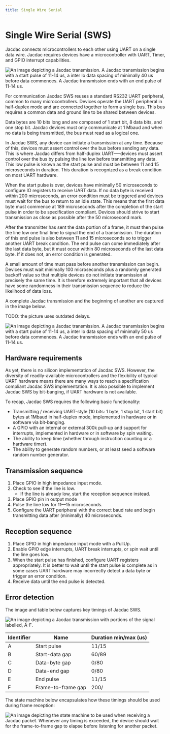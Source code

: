 ```yaml
---
title: Single Wire Serial
---
```


# Single Wire Serial (SWS)

Jacdac connects microcontrollers to each other using UART on a single data wire. 
Jacdac requires devices have a microcontroller with UART, Timer, and GPIO interrupt capabilities.

![An image depicting a Jacdac transmission. A Jacdac transmission begins with a start pulse of 11-14 us, a inter lo data spacing of minimally 40 us before data commences. A Jacdac transmission ends with an end pulse of 11-14 us.](../../images/jacdac-activity.png)

For communication Jacdac SWS reuses a standard RS232 UART peripheral, 
common to many microcontrollers. Devices operate the UART peripheral in half-duplex mode 
and are connected together to form a single bus. 
This bus requires a common data and ground line to be shared between devices.

<!-- Like with standard UART, a logical one is represented as 3.3V and a logical 0 as 0V.  -->

Data bytes are 10 bits long and are composed of 1 start bit, 8 data bits, and one stop bit. 
Jacdac devices must only communicate at 1 Mbaud and when no data is being transmitted, 
the bus must read as a logical one.

In Jacdac SWS, any device can initiate a transmission at any time.
Because of this, devices must assert control over the bus before sending any data. 
This is where Jacdac differs from half-duplex UART–––devices must assert control over the bus 
by pulsing the line low before transmitting any data. This low pulse is known as the start pulse 
and must be between 11 and 15 microseconds in duration. This duration is recognized 
as a break condition on most UART hardware.

When the start pulse is over, devices have minimally 50 microseconds to configure IO registers 
to receive UART data. If no data byte is received within 200 microseconds, 
an error condition must be triggered and devices must wait for the bus to return to an idle state. 
This means that the first data byte must commence at 189 microseconds 
after the completion of the start pulse in order to be specification compliant.
Devices should strive to start transmission as close as possible after the 50 microsecond mark.

After the transmitter has sent the data portion of a frame, it must then pulse 
the line low one final time to signal the end of a transmission. 
The duration of this end pulse is also between 11 and 15 microseconds so to trigger 
another UART break condition. The end pulse can come immediately after the last data byte, 
but it must occur within 80 microseconds of the last data byte. If it does not, 
an error condition is generated.

A small amount of time must pass before another transmission can begin. 
Devices must wait minimally 100 microseconds plus a randomly generated backoff value 
so that multiple devices do not initiate transmission at precisely the same time. 
It is therefore extremely important that all devices have some randomness in their transmission sequence
to reduce the likelihood of data loss.

A complete Jacdac transmission and the beginning of another are captured in the image below.

TODO: the picture uses outdated delays.

![An image depicting a Jacdac transmission. A Jacdac transmission begins with a start pulse of 11-14 us, a inter lo data spacing of minimally 50 us before data commences. A Jacdac transmission ends with an end pulse of 11-14 us.](../../images/jacdac-activity.png)

## Hardware requirements

As yet, there is no silicon implementation of Jacdac SWS. 
However, the diversity of readily-available microcontrollers and the flexibility of
typical UART hardware means there are many ways to reach a specification compliant 
Jacdac SWS implementation. It is also possible to implement Jacdac SWS by bit-banging, 
if UART hardware is not available.

To recap, Jacdac SWS requires the following basic functionality:

* Transmitting / receiving UART-style (10 bits: 1 byte, 1 stop bit, 1 start bit) bytes 
at 1Mbaud in half-duplex mode, implemented in hardware or in software via bit-banging.
* A GPIO with an internal or external 300k pull-up and support for interrupts, 
implemented in hardware or in software by spin waiting.
* The ability to keep time (whether through instruction counting or a hardware timer).
* The ability to generate random numbers, or at least seed a software random number generator.

<!--
We enumerate a few of the options we have explored below.

#### 32-bit ARM processors

Many ARM processors come with DMA-able (Direct Memory Access) UART peripherals. This means that no CPU intervention is required to send or receive UART data. Many of these processors also support half-duplex mode and internally tie RX to TX together when this mode is selected. For microcontrollers that do not support internal ties, these pins can usually be connected to each other externally for the same effect. Internal pull ups and timers often also come built into this class of microcontroller.

Jacdac has been implemented on the following 32-bit ARM processors:

* Atmel SAMD21, SAMD51
* Nordic NRF52832, NRF52833, NRF52840
* STM 32F0, 32F1, 32F4

#### 8-bit processors

8-bit processors are typically not as capable as 32-bit ARM processors, but they are often cheaper. Throughout the design of Jacdac we have considered this class of processor and have implemented Jacdac on 8-bit processors with and without UART support. Through a software UART implementation via the PADAUK PMS150C, Jacdac can be added to any sensor at the cost of 2.5 US cents.-->

## Transmission sequence

1. Place GPIO in high impedance input mode.
2. Check to see if the line is low.
   - If the line is already low, start the reception sequence instead.
3. Place GPIO pin in output mode
4. Pulse the line low for 11––15 microseconds.
5. Configure the UART peripheral with the correct baud rate and begin transmitting data after (minimally) 40 microseconds.


## Reception sequence

1. Place GPIO in high impedance input mode with a PullUp.
2. Enable GPIO edge interrupts, UART break interrupts, or spin wait until the line goes low.
3. When the start pulse has finished, configure UART registers appropriately. It is better to wait until the start pulse is complete as in some cases UART hardware may incorrectly detect a data byte or trigger an error condition.
4. Receive data until the end pulse is detected.

## Error detection

The image and table below captures key timings of Jacdac SWS.

![An image depicting a Jacdac transmission with portions of the signal labelled, A-F.](../../images/jacdac-proto-timings.png)

| Identifier 	| Name 	| Duration min/max (us) 	|
|------------	|-------------	|----------	|
| A          	|Start pulse	|11/15	|
| B          	|Start-data gap	|60/89	|
| C          	|Data-byte gap	|0/80	|
| D          	|Data-end gap	|0/80	|
| E          	|End pulse	|11/15	|
| F          	|Frame-to-frame gap	|200/	|

The state machine below encapsulates how these timings should be used during frame reception:

![An image depicting the state machine to be used when receiving a Jacdac packet. Whenever any timing is exceeded, the device should wait for the frame-to-frame gap to elapse before listening for another packet.](../../images/jacdac-state-diagram.png)